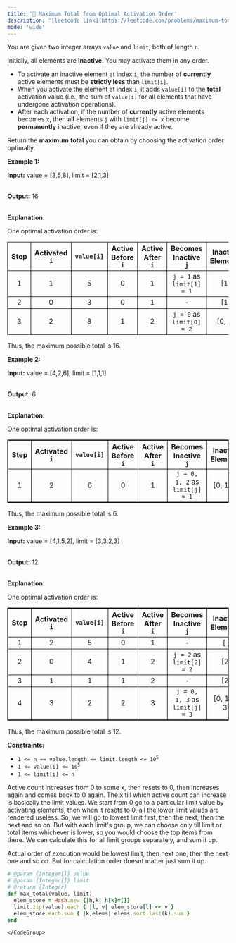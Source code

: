 ```yaml
---
title: '🧀 Maximum Total from Optimal Activation Order'
description: '[leetcode link](https://leetcode.com/problems/maximum-total-from-optimal-activation-order/description/)'
mode: 'wide'
---
```

<Tabs>
  <Tab title="Question" icon="circle-question" iconType="regular">
    <Card>
      <p>You are given two integer arrays <code>value</code> and <code>limit</code>, both of length <code>n</code>.</p>  <p>Initially, all elements are <strong>inactive</strong>. You may activate them in any order.</p>  <ul>  <li>To activate an inactive element at index <code>i</code>, the number of <strong>currently</strong> active elements must be <strong>strictly less</strong> than <code>limit[i]</code>.</li>  <li>When you activate the element at index <code>i</code>, it adds <code>value[i]</code> to the <strong>total</strong> activation value (i.e., the sum of <code>value[i]</code> for all elements that have undergone activation operations).</li>  <li>After each activation, if the number of <strong>currently</strong> active elements becomes <code>x</code>, then <strong>all</strong> elements <code>j</code> with <code>limit[j] &lt;= x</code> become <strong>permanently</strong> inactive, even if they are already active.</li> </ul>  <p>Return the <strong>maximum</strong> <strong>total</strong> you can obtain by choosing the activation order optimally.</p>   <p><strong class="example">Example 1:</strong></p>  <div class="example-block"> <p><strong>Input:</strong> <span class="example-io">value = [3,5,8], limit = [2,1,3]</span></p>  <p><br/> <strong>Output:</strong> <span class="example-io">16</span></p>  <p><br/> <strong>Explanation:</strong></p>  <p>One optimal activation order is:</p>  <table>  <thead>   <tr>    <th align="center" style="border: 1px solid black;">Step</th>    <th align="center" style="border: 1px solid black;">Activated <code>i</code></th>    <th align="center" style="border: 1px solid black;"><code>value[i]</code></th>    <th align="center" style="border: 1px solid black;">Active Before <code>i</code></th>    <th align="center" style="border: 1px solid black;">Active After <code>i</code></th>    <th align="center" style="border: 1px solid black;">Becomes Inactive <code>j</code></th>    <th align="center" style="border: 1px solid black;">Inactive Elements</th>    <th align="center" style="border: 1px solid black;">Total</th>   </tr>  </thead>  <tbody>   <tr>    <td align="center" style="border: 1px solid black;">1</td>    <td align="center" style="border: 1px solid black;">1</td>    <td align="center" style="border: 1px solid black;">5</td>    <td align="center" style="border: 1px solid black;">0</td>    <td align="center" style="border: 1px solid black;">1</td>    <td align="center" style="border: 1px solid black;"><code>j = 1</code> as <code>limit[1] = 1</code></td>    <td align="center" style="border: 1px solid black;">[1]</td>    <td align="center" style="border: 1px solid black;">5</td>   </tr>   <tr>    <td align="center" style="border: 1px solid black;">2</td>    <td align="center" style="border: 1px solid black;">0</td>    <td align="center" style="border: 1px solid black;">3</td>    <td align="center" style="border: 1px solid black;">0</td>    <td align="center" style="border: 1px solid black;">1</td>    <td align="center" style="border: 1px solid black;">-</td>    <td align="center" style="border: 1px solid black;">[1]</td>    <td align="center" style="border: 1px solid black;">8</td>   </tr>   <tr>    <td align="center" style="border: 1px solid black;">3</td>    <td align="center" style="border: 1px solid black;">2</td>    <td align="center" style="border: 1px solid black;">8</td>    <td align="center" style="border: 1px solid black;">1</td>    <td align="center" style="border: 1px solid black;">2</td>    <td align="center" style="border: 1px solid black;"><code>j = 0</code> as <code>limit[0] = 2</code></td>    <td align="center" style="border: 1px solid black;">[0, 1]</td>    <td align="center" style="border: 1px solid black;">16</td>   </tr>  </tbody> </table>  <p>Thus, the maximum possible total is 16.</p> </div>  <p><strong class="example">Example 2:</strong></p>  <div class="example-block"> <p><strong>Input:</strong> <span class="example-io">value = [4,2,6], limit = [1,1,1]</span></p>  <p><br/> <strong>Output:</strong> <span class="example-io">6</span></p>  <p><br/> <strong>Explanation:</strong></p>  <p>One optimal activation order is:</p>  <table style="border: 1px solid black;">  <thead>   <tr>    <th align="center" style="border: 1px solid black;">Step</th>    <th align="center" style="border: 1px solid black;">Activated <code>i</code></th>    <th align="center" style="border: 1px solid black;"><code>value[i]</code></th>    <th align="center" style="border: 1px solid black;">Active Before <code>i</code></th>    <th align="center" style="border: 1px solid black;">Active After <code>i</code></th>    <th align="center" style="border: 1px solid black;">Becomes Inactive <code>j</code></th>    <th align="center" style="border: 1px solid black;">Inactive Elements</th>    <th align="center" style="border: 1px solid black;">Total</th>   </tr>  </thead>  <tbody>   <tr>    <td align="center" style="border: 1px solid black;">1</td>    <td align="center" style="border: 1px solid black;">2</td>    <td align="center" style="border: 1px solid black;">6</td>    <td align="center" style="border: 1px solid black;">0</td>    <td align="center" style="border: 1px solid black;">1</td>    <td align="center" style="border: 1px solid black;"><code>j = 0, 1, 2</code> as <code>limit[j] = 1</code></td>    <td align="center" style="border: 1px solid black;">[0, 1, 2]</td>    <td align="center" style="border: 1px solid black;">6</td>   </tr>  </tbody> </table>  <p>Thus, the maximum possible total is 6.</p> </div>  <p><strong class="example">Example 3:</strong></p>  <div class="example-block"> <p><strong>Input:</strong> <span class="example-io">value = [4,1,5,2], limit = [3,3,2,3]</span></p>  <p><br/> <strong>Output:</strong> <span class="example-io">12</span></p>  <p><br/> <strong>Explanation:</strong></p>  <p>One optimal activation order is:​​​​​​​<strong>​​​​​​​</strong></p>  <table style="border: 1px solid black;">  <thead>   <tr>    <th align="center" style="border: 1px solid black;">Step</th>    <th align="center" style="border: 1px solid black;">Activated <code>i</code></th>    <th align="center" style="border: 1px solid black;"><code>value[i]</code></th>    <th align="center" style="border: 1px solid black;">Active Before <code>i</code></th>    <th align="center" style="border: 1px solid black;">Active After <code>i</code></th>    <th align="center" style="border: 1px solid black;">Becomes Inactive <code>j</code></th>    <th align="center" style="border: 1px solid black;">Inactive Elements</th>    <th align="center" style="border: 1px solid black;">Total</th>   </tr>  </thead>  <tbody>   <tr>    <td align="center" style="border: 1px solid black;">1</td>    <td align="center" style="border: 1px solid black;">2</td>    <td align="center" style="border: 1px solid black;">5</td>    <td align="center" style="border: 1px solid black;">0</td>    <td align="center" style="border: 1px solid black;">1</td>    <td align="center" style="border: 1px solid black;">-</td>    <td align="center" style="border: 1px solid black;">[ ]</td>    <td align="center" style="border: 1px solid black;">5</td>   </tr>   <tr>    <td align="center" style="border: 1px solid black;">2</td>    <td align="center" style="border: 1px solid black;">0</td>    <td align="center" style="border: 1px solid black;">4</td>    <td align="center" style="border: 1px solid black;">1</td>    <td align="center" style="border: 1px solid black;">2</td>    <td align="center" style="border: 1px solid black;"><code>j = 2</code> as <code>limit[2] = 2</code></td>    <td align="center" style="border: 1px solid black;">[2]</td>    <td align="center" style="border: 1px solid black;">9</td>   </tr>   <tr>    <td align="center" style="border: 1px solid black;">3</td>    <td align="center" style="border: 1px solid black;">1</td>    <td align="center" style="border: 1px solid black;">1</td>    <td align="center" style="border: 1px solid black;">1</td>    <td align="center" style="border: 1px solid black;">2</td>    <td align="center" style="border: 1px solid black;">-</td>    <td align="center" style="border: 1px solid black;">[2]</td>    <td align="center" style="border: 1px solid black;">10</td>   </tr>   <tr>    <td align="center" style="border: 1px solid black;">4</td>    <td align="center" style="border: 1px solid black;">3</td>    <td align="center" style="border: 1px solid black;">2</td>    <td align="center" style="border: 1px solid black;">2</td>    <td align="center" style="border: 1px solid black;">3</td>    <td align="center" style="border: 1px solid black;"><code>j = 0, 1, 3</code> as <code>limit[j] = 3</code></td>    <td align="center" style="border: 1px solid black;">[0, 1, 2, 3]</td>    <td align="center" style="border: 1px solid black;">12</td>   </tr>  </tbody> </table>  <p>Thus, the maximum possible total is 12.</p> </div>   <p><strong>Constraints:</strong></p>  <ul>  <li><code>1 &lt;= n == value.length == limit.length &lt;= 10<sup>5</sup></code></li>  <li><code>1 &lt;= value[i] &lt;= 10<sup>5</sup></code>​​​​​​​</li>  <li><code>1 &lt;= limit[i] &lt;= n</code></li> </ul> 
    </Card>
  </Tab>
  <Tab title="Solution" icon="lightbulb" iconType="regular" >
    <Card>
      Active count increases from 0 to some x, then resets to 0, then increases again and comes back to 0 again. The x till which active count can increase is basically the limit values. We start from 0 go to a particular limit value by activating elements, then when it resets to 0, all the lower limit values are rendered useless. So, we will go to lowest limit first, then the next, then the next and so on. But with each limit's group, we can choose only till limit or total items whichever is lower, so you would choose the top items from there. We can calculate this for all limit groups separately, and sum it up. 

Actual order of execution would be lowest limit, then next one, then the next one and so on. But for calculation order doesnt matter just sum it up.
    </Card>
  <Expandable title="code">
    <CodeGroup dropdown>
```ruby title="Maximum Total from Optimal Activation Order" lines
# @param {Integer[]} value
# @param {Integer[]} limit
# @return {Integer}
def max_total(value, limit)
  elem_store = Hash.new {|h,k| h[k]=[]}
  limit.zip(value).each { |l, v| elem_store[l] << v }
  elem_store.each.sum { |k,elems| elems.sort.last(k).sum }
end
```
    </CodeGroup>
  </Expandable>
  </Tab>
</Tabs>